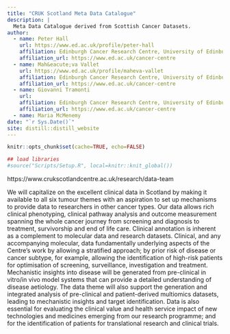 ```yaml
---
title: "CRUK Scotland Meta Data Catalogue"
description: |
  Meta Data Catalogue derived from Scottish Cancer Datasets.
author:
  - name: Peter Hall 
    url: https://www.ed.ac.uk/profile/peter-hall
    affiliation: Edinburgh Cancer Research Centre, University of Edinburgh
    affiliation_url: https://www.ed.ac.uk/cancer-centre
  - name: Mah&eacute;va Vallet
    url: https://www.ed.ac.uk/profile/maheva-vallet
    affiliation: Edinburgh Cancer Research Centre, University of Edinburgh
    affiliation_url: https://www.ed.ac.uk/cancer-centre
  - name: Giovanni Tramonti
    url: 
    affiliation: Edinburgh Cancer Research Centre, University of Edinburgh
    affiliation_url: https://www.ed.ac.uk/cancer-centre
  - name: Maria McMenemy
date: "`r Sys.Date()`"
site: distill::distill_website
---
```


```r
knitr::opts_chunk$set(cache=TRUE, echo=FALSE)

## load libraries
#source("Scripts/Setup.R", local=knitr::knit_global())
```

https://www.crukscotlandcentre.ac.uk/research/data-team

We will capitalize on the excellent clinical data in Scotland by making it available to all six tumour themes with an aspiration to set up mechanisms to provide data to researchers in other cancer types. Our data allows rich clinical phenotyping, clinical pathway analysis and outcome measurement spanning the whole cancer journey from screening and diagnosis to treatment, survivorship and end of life care. Clinical annotation is inherent as a complement to molecular data and research datasets. Clinical, and any accompanying molecular, data fundamentally underlying aspects of the Centre’s work by allowing a stratified approach; by prior risk of disease or cancer subtype, for example, allowing the identification of high-risk patients for optimisation of screening, surveillance, investigation and treatment. Mechanistic insights into disease will be generated from pre-clinical in vitro/in vivo model systems that can provide a detailed understanding of disease aetiology. The data theme will also support the generation and integrated analysis of pre-clinical and patient-derived multiomics datasets, leading to mechanistic insights and target identification. Data is also essential for evaluating the clinical value and health service impact of new technologies and medicines emerging from our research programme; and for the identification of patients for translational research and clinical trials.
